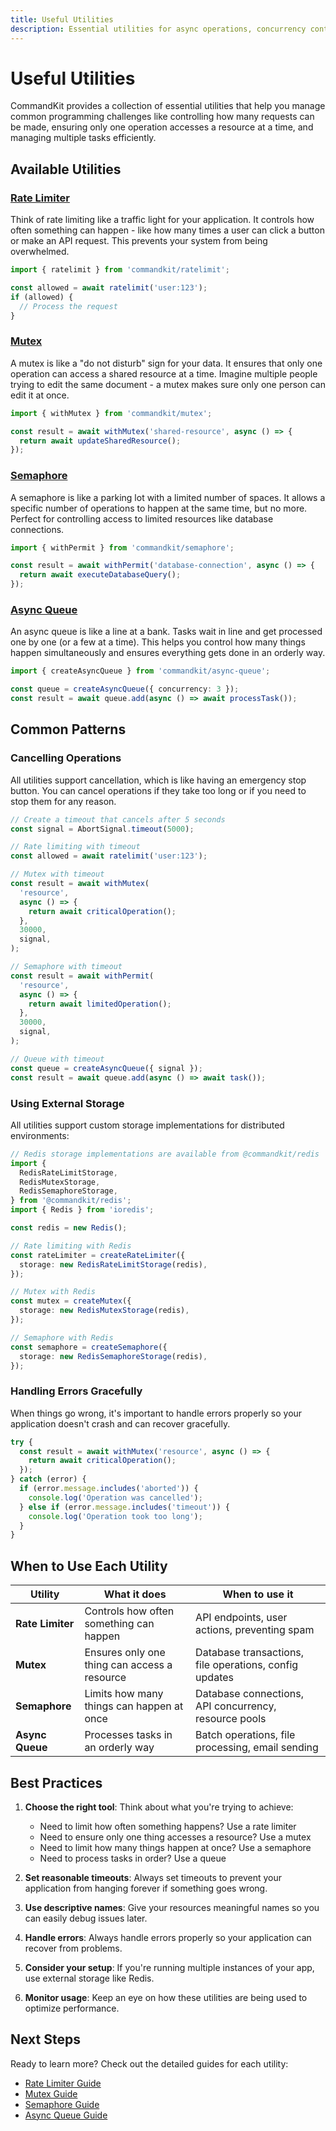 ```yaml
---
title: Useful Utilities
description: Essential utilities for async operations, concurrency control, and resource management
---
```


# Useful Utilities

CommandKit provides a collection of essential utilities that help you manage common programming challenges like controlling how many requests can be made, ensuring only one operation accesses a resource at a time, and managing multiple tasks efficiently.

## Available Utilities

### [Rate Limiter](./01-ratelimit.mdx)

Think of rate limiting like a traffic light for your application. It controls how often something can happen - like how many times a user can click a button or make an API request. This prevents your system from being overwhelmed.

```typescript
import { ratelimit } from 'commandkit/ratelimit';

const allowed = await ratelimit('user:123');
if (allowed) {
  // Process the request
}
```

### [Mutex](./02-mutex.mdx)

A mutex is like a "do not disturb" sign for your data. It ensures that only one operation can access a shared resource at a time. Imagine multiple people trying to edit the same document - a mutex makes sure only one person can edit it at once.

```typescript
import { withMutex } from 'commandkit/mutex';

const result = await withMutex('shared-resource', async () => {
  return await updateSharedResource();
});
```

### [Semaphore](./03-semaphore.mdx)

A semaphore is like a parking lot with a limited number of spaces. It allows a specific number of operations to happen at the same time, but no more. Perfect for controlling access to limited resources like database connections.

```typescript
import { withPermit } from 'commandkit/semaphore';

const result = await withPermit('database-connection', async () => {
  return await executeDatabaseQuery();
});
```

### [Async Queue](./04-async-queue.mdx)

An async queue is like a line at a bank. Tasks wait in line and get processed one by one (or a few at a time). This helps you control how many things happen simultaneously and ensures everything gets done in an orderly way.

```typescript
import { createAsyncQueue } from 'commandkit/async-queue';

const queue = createAsyncQueue({ concurrency: 3 });
const result = await queue.add(async () => await processTask());
```

## Common Patterns

### Cancelling Operations

All utilities support cancellation, which is like having an emergency stop button. You can cancel operations if they take too long or if you need to stop them for any reason.

```typescript
// Create a timeout that cancels after 5 seconds
const signal = AbortSignal.timeout(5000);

// Rate limiting with timeout
const allowed = await ratelimit('user:123');

// Mutex with timeout
const result = await withMutex(
  'resource',
  async () => {
    return await criticalOperation();
  },
  30000,
  signal,
);

// Semaphore with timeout
const result = await withPermit(
  'resource',
  async () => {
    return await limitedOperation();
  },
  30000,
  signal,
);

// Queue with timeout
const queue = createAsyncQueue({ signal });
const result = await queue.add(async () => await task());
```

### Using External Storage

All utilities support custom storage implementations for distributed environments:

```typescript
// Redis storage implementations are available from @commandkit/redis
import {
  RedisRateLimitStorage,
  RedisMutexStorage,
  RedisSemaphoreStorage,
} from '@commandkit/redis';
import { Redis } from 'ioredis';

const redis = new Redis();

// Rate limiting with Redis
const rateLimiter = createRateLimiter({
  storage: new RedisRateLimitStorage(redis),
});

// Mutex with Redis
const mutex = createMutex({
  storage: new RedisMutexStorage(redis),
});

// Semaphore with Redis
const semaphore = createSemaphore({
  storage: new RedisSemaphoreStorage(redis),
});
```

### Handling Errors Gracefully

When things go wrong, it's important to handle errors properly so your application doesn't crash and can recover gracefully.

```typescript
try {
  const result = await withMutex('resource', async () => {
    return await criticalOperation();
  });
} catch (error) {
  if (error.message.includes('aborted')) {
    console.log('Operation was cancelled');
  } else if (error.message.includes('timeout')) {
    console.log('Operation took too long');
  }
}
```

## When to Use Each Utility

| Utility          | What it does                                 | When to use it                                         |
| ---------------- | -------------------------------------------- | ------------------------------------------------------ |
| **Rate Limiter** | Controls how often something can happen      | API endpoints, user actions, preventing spam           |
| **Mutex**        | Ensures only one thing can access a resource | Database transactions, file operations, config updates |
| **Semaphore**    | Limits how many things can happen at once    | Database connections, API concurrency, resource pools  |
| **Async Queue**  | Processes tasks in an orderly way            | Batch operations, file processing, email sending       |

## Best Practices

1. **Choose the right tool**: Think about what you're trying to achieve:

   - Need to limit how often something happens? Use a rate limiter
   - Need to ensure only one thing accesses a resource? Use a mutex
   - Need to limit how many things happen at once? Use a semaphore
   - Need to process tasks in order? Use a queue

2. **Set reasonable timeouts**: Always set timeouts to prevent your application from hanging forever if something goes wrong.

3. **Use descriptive names**: Give your resources meaningful names so you can easily debug issues later.

4. **Handle errors**: Always handle errors properly so your application can recover from problems.

5. **Consider your setup**: If you're running multiple instances of your app, use external storage like Redis.

6. **Monitor usage**: Keep an eye on how these utilities are being used to optimize performance.

## Next Steps

Ready to learn more? Check out the detailed guides for each utility:

- [Rate Limiter Guide](./01-ratelimit.mdx)
- [Mutex Guide](./02-mutex.mdx)
- [Semaphore Guide](./03-semaphore.mdx)
- [Async Queue Guide](./04-async-queue.mdx)
